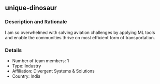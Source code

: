 ## unique-dinosaur

### Description and Rationale
I am so overwhelmed with solving aviation challenges by applying ML tools and enable the communities thrive on most efficient form of transportation.

### Details

* Number of team members: 1
* Type: Industry
* Affiliation: Divergent Systems & Solutions
* Country: India


